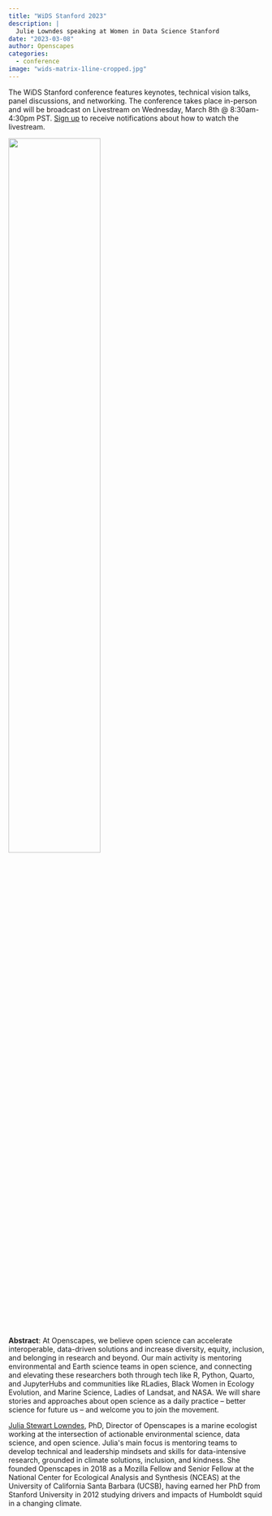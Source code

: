 ```yaml
---
title: "WiDS Stanford 2023"
description: |
  Julie Lowndes speaking at Women in Data Science Stanford
date: "2023-03-08"
author: Openscapes
categories: 
  - conference
image: "wids-matrix-1line-cropped.jpg"
---
```


The WiDS Stanford conference features keynotes, technical vision talks, panel discussions, and networking. The conference takes place in-person and will be broadcast on Livestream on Wednesday, March 8th \@ 8:30am-4:30pm PST. [Sign up](https://airtable.com/shrM6PW01eowF8a1f) to receive notifications about how to watch the livestream.

![](wids-matrix-1line-cropped.jpg){fig-alt="WiDS logo with profile view of a woman's head with flowing hair in black with green matrix-movie style characters overlaid. To right text says women in data science STANFORD UNIVERSITY" fig-align="center" width="60%"}


**Abstract**: At Openscapes, we believe open science can accelerate interoperable, data-driven solutions and increase diversity, equity, inclusion, and belonging in research and beyond. Our main activity is mentoring environmental and Earth science teams in open science, and connecting and elevating these researchers both through tech like R, Python, Quarto, and JupyterHubs and communities like RLadies, Black Women in Ecology Evolution, and Marine Science, Ladies of Landsat, and NASA. We will share stories and approaches about open science as a daily practice -- better science for future us -- and welcome you to join the movement.


[Julia Stewart Lowndes](https://jules32.github.io/), PhD, Director of Openscapes is a marine ecologist working at the intersection of actionable environmental science, data science, and open science. Julia\'s main focus is mentoring teams to develop technical and leadership mindsets and skills for data-intensive research, grounded in climate solutions, inclusion, and kindness. She founded Openscapes in 2018 as a Mozilla Fellow and Senior Fellow at the National Center for Ecological Analysis and Synthesis (NCEAS) at the University of California Santa Barbara (UCSB), having earned her PhD from Stanford University in 2012 studying drivers and impacts of Humboldt squid in a changing climate.

